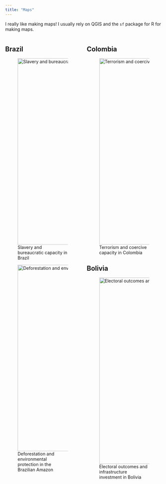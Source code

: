 ```yaml
---
title: "Maps"
---
```


I really like making maps! I usually rely on QGIS and the `sf` package for R for making maps.

::::: {.column-screen-inset}

:::: {.columns}

:::{.column width="50%"}
## Brazil


::: {layout-nrows=2}

![Slavery and bureaucratic capacity in Brazil](images/maps_brazil_1.png){width=600 fig-align="left"}

![Deforestation and environmental protection in the Brazilian Amazon](images/maps_brazil_2.png){width=600 fig-align="left"}
:::

:::

:::{.column width="50%"}
## Colombia
![Terrorism and coercive capacity in Colombia](images/maps_colombia.png){width=600 fig-align="right"}

## Bolivia
![Electoral outcomes and infrastructure investment in Bolivia](images/maps_bolivia.png){width=600 fig-align="right"}

:::
::::
:::::